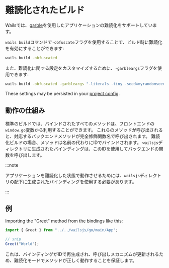 # 難読化されたビルド

Wailsでは、[garble](https://github.com/burrowers/garble)を使用したアプリケーションの難読化をサポートしています。

`wails build`コマンドで`-obfuscate`フラグを使用することで、ビルド時に難読化を有効にすることができます:

```bash
wails build -obfuscated
```

また、難読化に関する設定をカスタマイズするために、`-garbleargs`フラグを使用できます:

```bash
wails build -obfuscated -garbleargs "-literals -tiny -seed=myrandomseed"
```

These settings may be persisted in your [project config](../reference/project-config.mdx).

## 動作の仕組み

標準のビルドでは、バインドされたすべてのメソッドは、フロントエンドの`window.go`変数から利用することができます。 これらのメソッドが呼び出されると、対応するバックエンドメソッドが完全修飾関数名で呼び出されます。 難読化ビルドの場合、メソッドは名前の代わりにIDでバインドされます。 `wailsjs`ディレクトリに生成されたバインディングは、このIDを使用してバックエンドの関数を呼び出します。

:::note

アプリケーションを難読化した状態で動作させるためには、`wailsjs`ディレクトリの配下に生成されたバインディングを使用する必要があります。

:::

## 例

Importing the "Greet" method from the bindings like this:

```js
import { Greet } from "../../wailsjs/go/main/App";

// snip
Greet("World");
```

これは、バインディングがIDで再生成され、呼び出しメカニズムが更新されるため、難読化モードでメソッドが正しく動作することを保証します。
